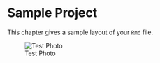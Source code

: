 # Sample Project

This chapter gives a sample layout of your `Rmd` file. 

![Test Photo](resources/sample_project/cu.jpeg)